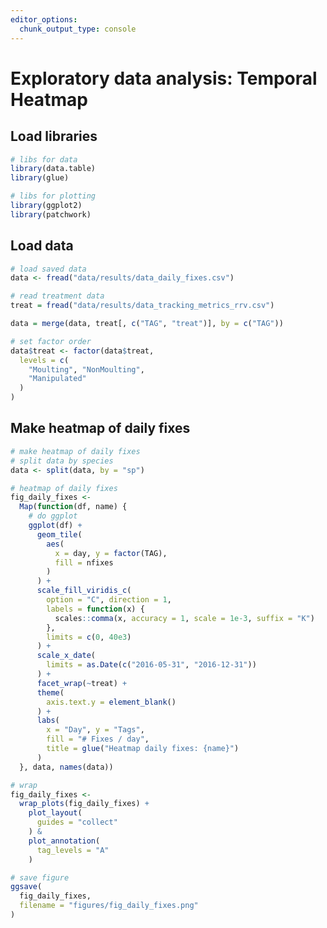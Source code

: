 ```yaml
---
editor_options: 
  chunk_output_type: console
---
```


# Exploratory data analysis: Temporal Heatmap

## Load libraries

```r
# libs for data
library(data.table)
library(glue)

# libs for plotting
library(ggplot2)
library(patchwork)
```

## Load data

```r
# load saved data
data <- fread("data/results/data_daily_fixes.csv")

# read treatment data
treat = fread("data/results/data_tracking_metrics_rrv.csv")

data = merge(data, treat[, c("TAG", "treat")], by = c("TAG"))

# set factor order
data$treat <- factor(data$treat,
  levels = c(
    "Moulting", "NonMoulting",
    "Manipulated"
  )
)
```

## Make heatmap of daily fixes

```r
# make heatmap of daily fixes
# split data by species
data <- split(data, by = "sp")

# heatmap of daily fixes
fig_daily_fixes <-
  Map(function(df, name) {
    # do ggplot
    ggplot(df) +
      geom_tile(
        aes(
          x = day, y = factor(TAG),
          fill = nfixes
        )
      ) +
      scale_fill_viridis_c(
        option = "C", direction = 1,
        labels = function(x) {
          scales::comma(x, accuracy = 1, scale = 1e-3, suffix = "K")
        },
        limits = c(0, 40e3)
      ) +
      scale_x_date(
        limits = as.Date(c("2016-05-31", "2016-12-31"))
      ) +
      facet_wrap(~treat) +
      theme(
        axis.text.y = element_blank()
      ) +
      labs(
        x = "Day", y = "Tags",
        fill = "# Fixes / day",
        title = glue("Heatmap daily fixes: {name}")
      )
  }, data, names(data))

# wrap
fig_daily_fixes <-
  wrap_plots(fig_daily_fixes) +
    plot_layout(
      guides = "collect"
    ) &
    plot_annotation(
      tag_levels = "A"
    )

# save figure
ggsave(
  fig_daily_fixes,
  filename = "figures/fig_daily_fixes.png"
)
```
